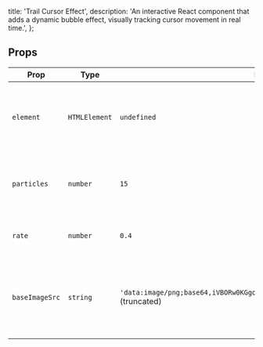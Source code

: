   title: 'Trail Cursor Effect',
  description:
    'An interactive React component that adds a dynamic bubble effect, visually tracking cursor movement in real time.',
};

<ComponentCodePreview name='trail-cursor' />

## Props

| Prop           | Type          | Default                                                                                  | Description                                                            |
| -------------- | ------------- | ---------------------------------------------------------------------------------------- | ---------------------------------------------------------------------- |
| `element`      | `HTMLElement` | `undefined`                                                                              | The HTML element to which the trailing cursor effect is applied.       |
| `particles`    | `number`      | `15`                                                                                     | The number of particles in the trailing cursor effect.                 |
| `rate`         | `number`      | `0.4`                                                                                    | The rate of trailing cursor movement.                                  |
| `baseImageSrc` | `string`      | `'data:image/png;base64,iVBORw0KGgoAAAANSUhEUgAAAAwAAAATCAYAAACk9eypAAA...'` (truncated) | Base64 image string used as the default particle for the cursor trail. |
